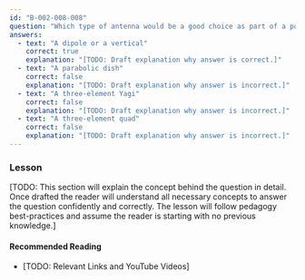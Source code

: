 ```yaml
---
id: "B-002-008-008"
question: "Which type of antenna would be a good choice as part of a portable HF station that could be set up in case of an emergency?"
answers:
  - text: "A dipole or a vertical"
    correct: true
    explanation: "[TODO: Draft explanation why answer is correct.]"
  - text: "A parabolic dish"
    correct: false
    explanation: "[TODO: Draft explanation why answer is incorrect.]"
  - text: "A three-element Yagi"
    correct: false
    explanation: "[TODO: Draft explanation why answer is incorrect.]"
  - text: "A three-element quad"
    correct: false
    explanation: "[TODO: Draft explanation why answer is incorrect.]"
---
```


### Lesson

[TODO: This section will explain the concept behind the question in detail. Once drafted the reader will understand all necessary concepts to answer the question confidently and correctly. The lesson will follow pedagogy best-practices and assume the reader is starting with no previous knowledge.]

#### Recommended Reading

- [TODO: Relevant Links and YouTube Videos]
